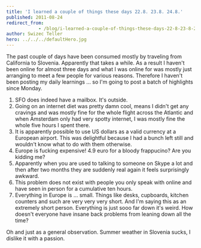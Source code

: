 ```yaml
---
title: 'I learned a couple of things these days 22.8. 23.8. 24.8.'
published: 2011-08-24
redirect_from: 
            - /blog/i-learned-a-couple-of-things-these-days-22-8-23-8-24-8/swizec/2280
author: Swizec Teller
hero: ../../../defaultHero.jpg
---
```

The past couple of days have been consumed mostly by traveling from California to Slovenia. Apparently that takes a while. As a result I haven't been online for almost three days and what I was online for was mostly just arranging to meet a few people for various reasons. Therefore I haven't been posting my daily learnings ... so I'm going to post a batch of highlights since Monday.

1. SFO does indeed have a mailbox. It's outside.
2. Going on an internet diet was pretty damn cool, means I didn't get any cravings and was mostly fine for the whole flight across the Atlantic and when Amsterdam only had very spotty internet, I was mostly fine the whole five hours I spent there.
3. It is apparently possible to use US dollars as a valid currency at a European airport. This was delightful because I had a bunch left still and wouldn't know what to do with them otherwise.
4. Europe is fucking expensive! 4.9 euro for a bloody frappucino? Are you kidding me?
5. Apparently when you are used to talking to someone on Skype a lot and then after two months they are suddenly real again it feels surprisingly awkward.
6. This problem does not exist with people you only speak with online and have seen in person for a cumulative ten hours.
7. Everything in Europe is ... small. Things like desks, cupboards, kitchen counters and such are very very very short. And I'm saying this as an extremely short person. Everything is just sooo far down it's weird. How doesn't everyone have insane back problems from leaning down all the time?

Oh and just as a general observation. Summer weather in Slovenia sucks, I dislike it with a passion.